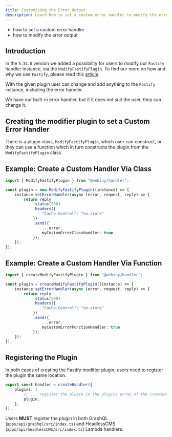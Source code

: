 ```yaml
---
title: Customizing the Error Output 
description: Learn how to set a custom error handler to modify the error output
---
```



<Alert type="success" title="What you'll learn">

- how to set a custom error handler
- how to modify the error output

</Alert>

## Introduction

In the `5.34.0` version we added a possibility for users to modify our `Fastify` handler instance, via the `ModifyFastifyPlugin`. To find our more on how and why we use `Fastify`, please read this [article](/docs/core-development-concepts/basics/routes-and-events).

With the given plugin user can change and add anything to the `Fastify` instance, including the error handler.

We have our built-in error handler, but if it does not suit the user, they can change it.

## Creating the modifier plugin to set a Custom Error Handler

There is a plugin class, `ModifyFastifyPlugin`, which user can construct, or they can use a function which in turn constructs the plugin from the `ModifyFastifyPlugin` class.

## Example: Create a Custom Handler Via Class

```typescript
import { ModifyFastifyPlugin } from "@webiny/handler";

const plugin = new ModifyFastifyPlugin((instance) => {
    instance.setErrorHandler(async (error, request, reply) => {
        return reply
            .status(500)
            .headers({
                "Cache-Control": "no-store"
            })
            .send({
                ...error,
                myCustomErrorClassHandler: true
            });
    });
});
```

## Example: Create a Custom Handler Via Function

```typescript
import { createModifyFastifyPlugin } from "@webiny/handler";

const plugin = createModifyFastifyPlugin((instance) => {
    instance.setErrorHandler(async (error, request, reply) => {
        return reply
            .status(500)
            .headers({
                "Cache-Control": "no-store"
            })
            .send({
                ...error,
                myCustomErrorFunctionHandler: true
            });
    });
});
```

## Registering the Plugin

In both cases of creating the Fastify modifier plugin, users need to register the plugin the same location.

```typescript
export const handler = createHandler({
    plugins: [
        // ... register the plugin in the plugins array of the createHandler
        plugin,
    ],
});
```


<Alert type="warning">

Users **MUST** register the plugin in both GraphQL (`apps/api/graphql/src/index.ts`) and HeadlessCMS (`apps/api/headlessCMS/src/index.ts`) Lambda handlers.

</Alert>
